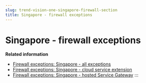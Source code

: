 ```yaml
---
slug: trend-vision-one-singapore-firewall-section
title: Singapore - firewall exceptions
---
```

# Singapore - firewall exceptions

**Related information**

- [Firewall exceptions: Singapore - all exceptions](firewall-singapore-all-global.mdx)
- [Firewall exceptions: Singapore - cloud service extension](firewall-singapore-cloud-service.mdx)
- [Firewall exceptions: Singapore - hosted Service Gateway](firewall-singapore-hosted-service.mdx)
:::
